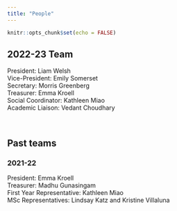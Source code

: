 ```yaml
---
title: "People"
---
```


```r
knitr::opts_chunk$set(echo = FALSE)
```

## 2022-23 Team
President: Liam Welsh \
Vice-President: Emily Somerset \
Secretary: Morris Greenberg \
Treasurer: Emma Kroell \
Social Coordinator: Kathleen Miao \
Academic Liaison: Vedant Choudhary \

<br>

## Past teams
### 2021-22
President: Emma Kroell \
Treasurer: Madhu Gunasingam \
First Year Representative: Kathleen Miao \
MSc Representatives: Lindsay Katz and Kristine Villaluna \





